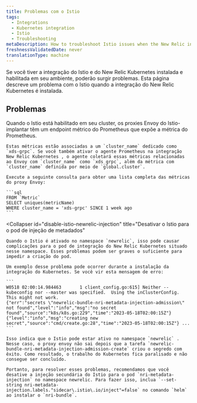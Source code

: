 ```yaml
---
title: Problemas com o Istio
tags:
  - Integrations
  - Kubernetes integration
  - Istio
  - Troubleshooting
metaDescription: How to troubleshoot Istio issues when the New Relic integration is also installed.
freshnessValidatedDate: never
translationType: machine
---
```


Se você tiver a integração do Istio e do New Relic Kubernetes instalada e habilitada em seu ambiente, poderão surgir problemas. Esta página descreve um problema com o Istio quando a integração do New Relic Kubernetes é instalada.

## Problemas

<CollapserGroup>
  <Collapser
    id="istio-cluster-metrics"
    title="Métrica xds_grpc do cluster Istio"
  >
    Quando o Istio está habilitado em seu cluster, os proxies Envoy do Istio-implantar têm um endpoint métrico do Prometheus que expõe a métrica do Prometheus.

    Estas métricas estão associadas a um `cluster_name` dedicado como `xds-grpc`. Se você também ativar o agente Prometheus na integração New Relic Kubernetes , o agente coletará essas métricas relacionadas ao Envoy com `cluster_name` como `xds_grpc`, além da métrica com `cluster_name` definida por meio de `global.cluster`.

    Execute a seguinte consulta para obter uma lista completa das métricas do proxy Envoy:

    ```sql
    FROM `Metric`
    SELECT uniques(metricName)
    WHERE cluster_name = 'xds-grpc' SINCE 1 week ago
    ```
  </Collapser>

  <Collapser
    id="disable-istio-newrelic-injection"
    title="Desativar o Istio para o pod de injeção de metadados"
  >
    Quando o Istio é ativado no namespace `newrelic`, isso pode causar complicações para o pod de integração do New Relic Kubernetes situado nesse namespace. Esses problemas podem ser graves o suficiente para impedir a criação do pod.

    Um exemplo desse problema pode ocorrer durante a instalação da integração do Kubernetes. Se você vir esta mensagem de erro:

    ```
    W0518 02:00:14.984463       1 client_config.go:615] Neither --kubeconfig nor --master was specified.  Using the inClusterConfig.  This might not work.
    {"err":"secrets \"newrelic-bundle-nri-metadata-injection-admission\" not found","level":"info","msg":"no secret found","source":"k8s/k8s.go:229","time":"2023-05-18T02:00:15Z"} {"level":"info","msg":"creating new secret","source":"cmd/create.go:28","time":"2023-05-18T02:00:15Z"} ...
    ```

    Isso indica que o Istio pode estar ativo no namespace `newrelic` . Nesse caso, o proxy envoy não sai depois que a tarefa `newrelic-bundle-nri-metadata-injection-admission-create` criou o segredo com êxito. Como resultado, o trabalho do Kubernetes fica paralisado e não consegue ser concluído.

    Portanto, para resolver esses problemas, recomendamos que você desative a injeção secundária do Istio para o pod `nri-metadata-injection` no namespace newrelic. Para fazer isso, inclua `--set-string nri-metadata-injection.labels."sidecar\.istio\.io/inject"=false` no comando `helm` ao instalar o `nri-bundle`.
  </Collapser>
</CollapserGroup>
